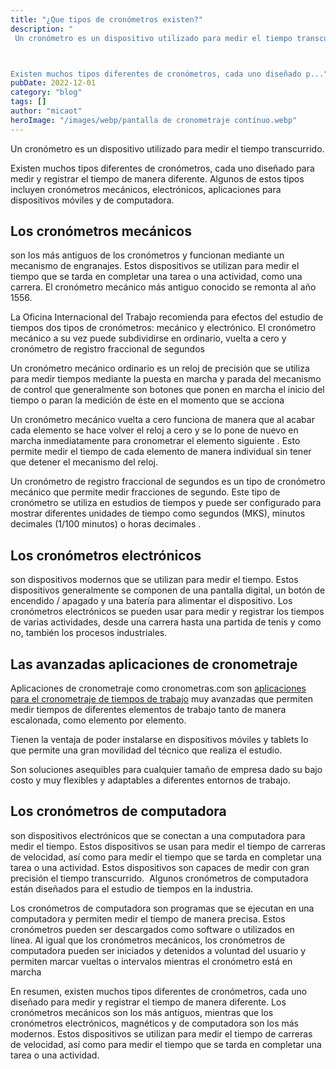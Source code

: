 ```yaml
---
title: "¿Que tipos de cronómetros existen?"
description: "
 Un cronómetro es un dispositivo utilizado para medir el tiempo transcurrido. 



Existen muchos tipos diferentes de cronómetros, cada uno diseñado p..."
pubDate: 2022-12-01
category: "blog"
tags: []
author: "micaot"
heroImage: "/images/webp/pantalla de cronometraje contínuo.webp"
---
```


Un cronómetro es un dispositivo utilizado para medir el tiempo transcurrido. 

Existen muchos tipos diferentes de cronómetros, cada uno diseñado para medir y registrar el tiempo de manera diferente. Algunos de estos tipos incluyen cronómetros mecánicos, electrónicos, aplicaciones para dispositivos móviles y de computadora. 

## Los cronómetros mecánicos 

son los más antiguos de los cronómetros y funcionan mediante un mecanismo de engranajes. Estos dispositivos se utilizan para medir el tiempo que se tarda en completar una tarea o una actividad, como una carrera. El cronómetro mecánico más antiguo conocido se remonta al año 1556. 

La Oficina Internacional del Trabajo recomienda para efectos del estudio de tiempos dos tipos de cronómetros: mecánico y electrónico. El cronómetro mecánico a su vez puede subdividirse en ordinario, vuelta a cero y cronómetro de registro fraccional de segundos

Un cronómetro mecánico ordinario es un reloj de precisión que se utiliza para medir tiempos mediante la puesta en marcha y parada del mecanismo de control que generalmente son botones que ponen en marcha el inicio del tiempo o paran la medición de éste en el momento que se acciona

Un cronómetro mecánico vuelta a cero funciona de manera que al acabar cada elemento se hace volver el reloj a cero y se lo pone de nuevo en marcha inmediatamente para cronometrar el elemento siguiente . Esto permite medir el tiempo de cada elemento de manera individual sin tener que detener el mecanismo del reloj.

Un cronómetro de registro fraccional de segundos es un tipo de cronómetro mecánico que permite medir fracciones de segundo. Este tipo de cronómetro se utiliza en estudios de tiempos y puede ser configurado para mostrar diferentes unidades de tiempo como segundos (MKS), minutos decimales (1/100 minutos) o horas decimales .

## Los cronómetros electrónicos 

son dispositivos modernos que se utilizan para medir el tiempo. Estos dispositivos generalmente se componen de una pantalla digital, un botón de encendido / apagado y una batería para alimentar el dispositivo. Los cronómetros electrónicos se pueden usar para medir y registrar los tiempos de varias actividades, desde una carrera hasta una partida de tenis y como no, también los procesos industriales.

## Las avanzadas aplicaciones de cronometraje

Aplicaciones de cronometraje como cronometras.com son [aplicaciones para el cronometraje de tiempos de trabajo](https://cronometras.com) muy avanzadas que permiten medir tiempos de diferentes elementos de trabajo tanto de manera escalonada, como elemento por elemento.

Tienen la ventaja de poder instalarse en dispositivos móviles y tablets lo que permite una gran movilidad del técnico que realiza el estudio.

Son soluciones asequibles para cualquier tamaño de empresa dado su bajo costo y muy flexibles y adaptables a diferentes entornos de trabajo.

## Los cronómetros de computadora 

son dispositivos electrónicos que se conectan a una computadora para medir el tiempo. Estos dispositivos se usan para medir el tiempo de carreras de velocidad, así como para medir el tiempo que se tarda en completar una tarea o una actividad. Estos dispositivos son capaces de medir con gran precisión el tiempo transcurrido.  Algunos cronómetros de computadora están diseñados para el estudio de tiempos en la industria.

Los cronómetros de computadora son programas que se ejecutan en una computadora y permiten medir el tiempo de manera precisa. Estos cronómetros pueden ser descargados como software o utilizados en línea. Al igual que los cronómetros mecánicos, los cronómetros de computadora pueden ser iniciados y detenidos a voluntad del usuario y permiten marcar vueltas o intervalos mientras el cronómetro está en marcha 

En resumen, existen muchos tipos diferentes de cronómetros, cada uno diseñado para medir y registrar el tiempo de manera diferente. Los cronómetros mecánicos son los más antiguos, mientras que los cronómetros electrónicos, magnéticos y de computadora son los más modernos. Estos dispositivos se utilizan para medir el tiempo de carreras de velocidad, así como para medir el tiempo que se tarda en completar una tarea o una actividad.